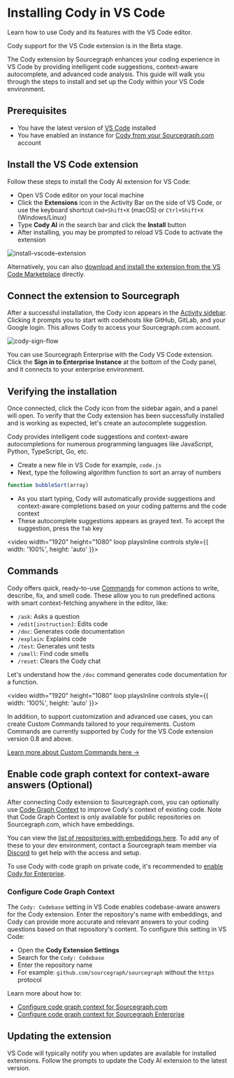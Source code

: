 # Installing Cody in VS Code

<p className="subtitle">Learn how to use Cody and its features with the VS Code editor.</p>

<Callout type="note" title="Beta">
Cody support for the VS Code extension is in the Beta stage.
</Callout>

The Cody extension by Sourcegraph enhances your coding experience in VS Code by providing intelligent code suggestions, context-aware autocomplete, and advanced code analysis. This guide will walk you through the steps to install and set up the Cody within your VS Code environment.

<LinkCards>
  <LinkCard href="https://marketplace.visualstudio.com/items?itemName=sourcegraph.cody-ai" imgSrc="https://storage.googleapis.com/sourcegraph-assets/docs/images/cody/vscode.svg" imgAlt="Cody for VS Code" title="Cody for VS Code" description="Install Cody's free and open source extension for VS Code." />
</LinkCards>

## Prerequisites

- You have the latest version of [VS Code](https://code.visualstudio.com/) installed
- You have enabled an instance for [Cody from your Sourcegraph.com](/cody/cody-clients/cody-with-sourcegraph) account

## Install the VS Code extension

Follow these steps to install the Cody AI extension for VS Code:

- Open VS Code editor on your local machine
- Click the **Extensions** icon in the Activity Bar on the side of VS Code, or use the keyboard shortcut `Cmd+Shift+X` (macOS) or `Ctrl+Shift+X` (Windows/Linux)
- Type **Cody AI** in the search bar and click the **Install** button
- After installing, you may be prompted to reload VS Code to activate the extension

![install-vscode-extension](https://storage.googleapis.com/sourcegraph-assets/Docs/install-cody-vscode.png)

Alternatively, you can also [download and install the extension from the VS Code Marketplace][cody-vscode-marketplace] directly.

## Connect the extension to Sourcegraph

After a successful installation, the Cody icon appears in the [Activity sidebar](https://code.visualstudio.com/api/ux-guidelines/activity-bar). Clicking it prompts you to start with codehosts like GitHub, GitLab, and your Google login. This allows Cody to access your Sourcegraph.com account.

![cody-sign-flow](https://storage.googleapis.com/sourcegraph-assets/Docs/cody-signin-vscode.png)

You can use Sourcegraph Enterprise with the Cody VS Code extension. Click the **Sign in to Enterprise Instance** at the bottom of the Cody panel, and it connects to your enterprise environment.

## Verifying the installation

Once connected, click the Cody icon from the sidebar again, and a panel will open. To verify that the Cody extension has been successfully installed and is working as expected, let's create an autocomplete suggestion.

Cody provides intelligent code suggestions and context-aware autocompletions for numerous programming languages like JavaScript, Python, TypeScript, Go, etc.

- Create a new file in VS Code for example, `code.js`
- Next, type the following algorithm function to sort an array of numbers

```js
function bubbleSort(array)
```

- As you start typing, Cody will automatically provide suggestions and context-aware completions based on your coding patterns and the code context
- These autocomplete suggestions appears as grayed text. To accept the suggestion, press the `Tab` key

<video width="1920" height="1080" loop playsInline controls style={{ width: '100%', height: 'auto' }}>
  <source src="https://storage.googleapis.com/sourcegraph-assets/Docs/Media/cody-in-action.mp4" type="video/mp4"/>
</video>

## Commands

Cody offers quick, ready-to-use [Commands](/cody/capabilities/commands) for common actions to write, describe, fix, and smell code. These allow you to run predefined actions with smart context-fetching anywhere in the editor, like:

- `/ask`: Asks a question
- `/edit[instruction]`: Edits code
- `/doc`: Generates code documentation
- `/explain`: Explains code
- `/test`: Generates unit tests
- `/smell`: Find code smells
- `/reset`: Clears the Cody chat

Let's understand how the `/doc` command generates code documentation for a function.

<video width="1920" height="1080" loop playsInline controls style={{ width: '100%', height: 'auto' }}>
  <source src="https://storage.googleapis.com/sourcegraph-assets/Docs/Media/vscode-doc-command.mp4" type="video/mp4"/>
</video>

In addition, to support customization and advanced use cases, you can create Custom Commands tailored to your requirements. Custom Commands are currently supported by Cody for the VS Code extension version 0.8 and above.

[Learn more about Custom Commands here →](/cody/capabilities/commands#custom-commands)

## Enable code graph context for context-aware answers (Optional)

After connecting Cody extension to Sourcegraph.com, you can optionally use [Code Graph Context](/cody/core-concepts/code-graph) to improve Cody's context of existing code. Note that Code Graph Context is only available for public repositories on Sourcegraph.com, which have embeddings.

You can view the [list of repositories with embeddings here](/cody/embedded-repos). To add any of these to your dev environment, contact a Sourcegraph team member via [Discord](https://discord.gg/8wJF5EdAyA) to get help with the access and setup.

To use Cody with code graph on private code, it's recommended to [enable Cody for Enterprise](/cody/cody-clients/enable-cody-enterprise).

### Configure Code Graph Context

The `Cody: Codebase` setting in VS Code enables codebase-aware answers for the Cody extension. Enter the repository's name with embeddings, and Cody can provide more accurate and relevant answers to your coding questions based on that repository's content. To configure this setting in VS Code:

- Open the **Cody Extension Settings**
- Search for the `Cody: Codebase`
- Enter the repository name
- For example: `github.com/sourcegraph/sourcegraph` without the `https` protocol

Learn more about how to:

- [Configure code graph context for Sourcegraph.com][cody-with-sourcegraph-config-graph]
- [Configure code graph context for Sourcegraph Enterprise][enable-cody-enterprise-config-graph]

## Updating the extension

VS Code will typically notify you when updates are available for installed extensions. Follow the prompts to update the Cody AI extension to the latest version.

[cody-with-sourcegraph]: cody-with-sourcegraph
[cody-with-sourcegraph-config-graph]: cody-with-sourcegraph#configure-code-graph-context-for-code-aware-answers
[enable-cody-enterprise]: enable-cody-enterprise
[enable-cody-enterprise-config-graph]: enable-cody-enterprise#enabling-codebase-aware-answers
[cody-vscode-marketplace]: https://marketplace.visualstudio.com/items?itemName=sourcegraph.cody-ai
